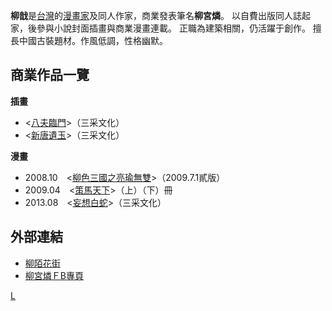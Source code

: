 '''柳戠'''是[[台灣|台灣]]的[[漫畫家|漫畫家]]及同人作家，商業發表筆名'''柳宮燐'''。
以自費出版同人誌起家，後參與小說封面插畫與商業漫畫連載。
正職為建築相關，仍活躍于創作。
擅長中國古裝題材。作風低調，性格幽默。

== 商業作品一覽  ==

'''插畫'''
*<[[八夫臨門|八夫臨門]]>（三采文化）
*<[[新唐遺玉|新唐遺玉]]>（三采文化）

'''漫畫'''
*2008.10　<[[柳色三國之亮瑜無雙|柳色三國之亮瑜無雙]]>（2009.7.1貳版）
*2009.04　<[[策馬天下|策馬天下]]>（上）（下）冊
*2013.08　<[[妄想白蛇|妄想白蛇]]>（三采文化）

== 外部連結 ==
*[http://liouxhin.wolflord.com/ 柳陌花街]{{dead link|date=2018年3月 |bot=InternetArchiveBot |fix-attempted=yes }}
*[https://www.facebook.com/liouxhin 柳宮燐ＦB專頁]
[[Category:臺灣漫畫家|L]]